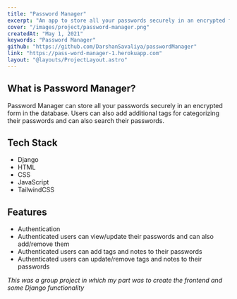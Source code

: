 ---
title: "Password Manager"
excerpt: "An app to store all your passwords securely in an encrypted form in the database."
cover: "/images/project/password-manager.png"
createdAt: "May 1, 2021"
keywords: "Password Manager"
github: "https://github.com/DarshanSavaliya/passwordManager"
link: "https://pass-word-manager-1.herokuapp.com"
layout: "@layouts/ProjectLayout.astro"
---

## What is Password Manager?

Password Manager can store all your passwords securely in an encrypted form in the database. Users can also add additional tags for categorizing their passwords and can also search their passwords.

## Tech Stack

- Django
- HTML
- CSS
- JavaScript
- TailwindCSS

## Features

- Authentication
- Authenticated users can view/update their passwords and can also add/remove them
- Authenticated users can add tags and notes to their passwords
- Authenticated users can update/remove tags and notes to their passwords

_This was a group project in which my part was to create the frontend and some Django functionality_
